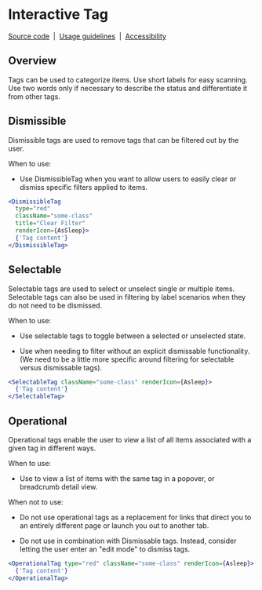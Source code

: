 
<Meta isTemplate />

# Interactive Tag

[Source code](https://github.com/carbon-design-system/carbon/tree/main/packages/react/src/components/Tag)
&nbsp;|&nbsp;
[Usage guidelines](https://www.carbondesignsystem.com/components/tag/usage)
&nbsp;|&nbsp;
[Accessibility](https://www.carbondesignsystem.com/components/tag/accessibility)

## Overview

Tags can be used to categorize items. Use short labels for easy scanning. Use
two words only if necessary to describe the status and differentiate it from
other tags.

## Dismissible

Dismissible tags are used to remove tags that can be filtered out by the user.

When to use:

- Use DismissibleTag when you want to allow users to easily clear or dismiss
  specific filters applied to items.

  <Canvas of={InteractiveTagStories.Dismissible} />

```jsx
<DismissibleTag
  type="red"
  className="some-class"
  title="Clear Filter"
  renderIcon={AsSleep}>
  {'Tag content'}
</DismissibleTag>
```

## Selectable

Selectable tags are used to select or unselect single or multiple items.
Selectable tags can also be used in filtering by label scenarios when they do
not need to be dismissed.

When to use:

- Use selectable tags to toggle between a selected or unselected state.
- Use when needing to filter without an explicit dismissable functionality. (We
  need to be a little more specific around filtering for selectable versus
  dismissable tags).

  <Canvas of={InteractiveTagStories.Selectable} />

```jsx
<SelectableTag className="some-class" renderIcon={Asleep}>
  {'Tag content'}
</SelectableTag>
```

## Operational

Operational tags enable the user to view a list of all items associated with a
given tag in different ways.

When to use:

- Use to view a list of items with the same tag in a popover, or breadcrumb
  detail view.

When not to use:

- Do not use operational tags as a replacement for links that direct you to an
  entirely different page or launch you out to another tab.
- Do not use in combination with Dismissable tags. Instead, consider letting the
  user enter an "edit mode" to dismiss tags.

  <Canvas of={InteractiveTagStories.Operational} />

```jsx
<OperationalTag type="red" className="some-class" renderIcon={Asleep}>
  {'Tag content'}
</OperationalTag>
```
